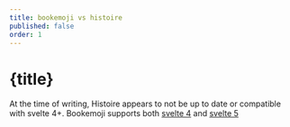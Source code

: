 ```yaml
---
title: bookemoji vs histoire
published: false
order: 1
---
```


# {title}

At the time of writing, Histoire appears to not be up to date or compatible with svelte 4+.
Bookemoji supports both <a href="https://v4.svelte.dev" target='_blank'>svelte 4</a> and <a href="https://svelte.dev" target='_blank'>svelte 5</a>